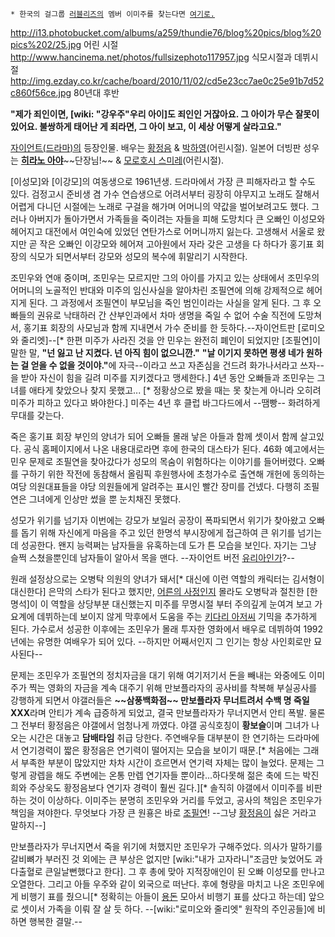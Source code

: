  * 한국의 걸그룹 [[러블리즈]]의 멤버 이미주를 찾는다면 [[이미주(러블리즈)|여기로.]] 

http://i13.photobucket.com/albums/a259/thundie76/blog%20pics/blog%20pics%202/25.jpg
어린 시절
http://www.hancinema.net/photos/fullsizephoto117957.jpg
식모시절과 데뷔시절
http://img.ezday.co.kr/cache/board/2010/11/02/cd5e23cc7ae0c25e91b7d52c860f56ce.jpg
80년대 후반

'''"제가 죄인이면, [wiki: "강우주"우리 아이]도 죄인인 거잖아요. 그 아이가 무슨 잘못이 있어요. 불쌍하게 태어난 게 죄라면, 그 아이 보고, 이 세상 어떻게 살라고요."'''

[[자이언트(드라마)]]의 등장인물.
배우는 [[황정음]] & [[박하영]](어린시절).
일본어 더빙판 성우는 '''[[히라노 아야]]'''~~단장님!~~ & [[모로호시 스미레]](어린시절).

[이성모]와 [이강모]의 여동생으로 1961년생. 드라마에서 가장 큰 피해자라고 할 수도 있다. 검정고시 준비생 겸 가수 연습생으로 어려서부터 굉장히 야무지고 노래도 잘해서 어렵게 다니던 시절에는 노래로 구걸을 해가며 어머니의 약값을 벌어보려고도 했다. 그러나 아버지가 돌아가면서 가족들을 죽이려는 자들을 피해 도망치다 큰 오빠인 이성모와 헤어지고 대전에서 여인숙에 있었던 연탄가스로 어머니까지 잃는다. 고생해서 서울로 왔지만 곧 작은 오빠인 이강모와 헤어져 고아원에서 자라 갖은 고생을 다 하다가 홍기표 회장의 식모가 되면서부터 강모와 성모의 복수에 휘말리기 시작한다. 

조민우와 연애 중이며, 조민우는 모르지만 그의 아이를 가지고 있는 상태에서 조민우의 어머니의 노골적인 반대와 미주의 임신사실을 알아차린 조필연에 의해 강제적으로 헤어지게 된다. 그 과정에서 조필연이 부모님을 죽인 범인이라는 사실을 알게 된다. 그 후 오빠들의 권유로 낙태하러 간 산부인과에서 차마 생명을 죽일 수 없어 수술 직전에 도망쳐서, 홍기표 회장의 사모님과 함께 지내면서 가수 준비를 한 듯하다.--자이언트판 [로미오와 줄리엣]--[* 한편 미주가 사라진 것을 안 민우는 완전히 폐인이 되었지만 [조필연]이 말한 말, '''"넌 잃고 난 지켰다. 넌 아직 힘이 없으니깐."''' '''"날 이기지 못하면 평생 네가 원하는 걸 얻을 수 없을 것이야."'''에 자극--이라고 쓰고 자존심을 건드려 화가나서라고 쓰자--을 받아 자신이 힘을 길려 미주를 지키겠다고 맹세한다.] 4년 동안 오빠들과 조민우는 그녀를 애타게 찾았으나 찾지 못했고... [* 정황상으로 봤을 때는 못 찾는게 아니라 오히려 미주가 피하고 있다고 봐야한다.] 미주는 4년 후 클럽 바그다드에서 --땜빵-- 화려하게 무대를 갖는다. 

죽은 홍기표 회장 부인의 양녀가 되어 오빠들 몰래 낳은 아들과 함께 셋이서 함께 살고있다. 공식 홈페이지에서 나온 내용대로라면 후에 한국의 대스타가 된다. 46화 예고에서는 민우 문제로 조필연을 찾아갔다가 성모의 목숨이 위험하다는 이야기를 들어버렸다. 오빠를 구하기 위한 작전에 동참해서 올림픽 후원행사에 초청가수로 출연해 개헌에 동의하는 여당 의원대표들을 야당 의원들에게 알려주는 표시인 빨간 장미를 건넸다. 다행히 조필연은 그녀에게 인상만 썼을 뿐 눈치채진 못했다. 

성모가 위기를 넘기자 이번에는 강모가 보일러 공장이 폭파되면서 위기가 찾아왔고 오빠를 돕기 위해 자신에게 마음을 주고 있던 한명석 부시장에게 접근하여 큰 위기를 넘기는데 성공한다. 왠지 능력쩌는 남자들을 유혹하는데 도가 튼 모습을 보인다. 자기는 그냥 슬쩍 스쳤을뿐인데 남자들이 알아서 목을 맨다. --자이언트 버전 [[유리아]]인가?-- 

원래 설정상으로는 오병탁 의원의 양녀가 돼서[* 대신에 이런 역할의 캐릭터는 김서형이 대신한다] 은막의 스타가 된다고 했지만, [[어른의 사정]]인지 몰라도 오병탁과 절친한 [한명석]이 이 역할을 상당부분 대신했는지 미주를 무명시절 부터 주의깊게 눈여겨 보고 가요계에 데뷔하는데 보이지 않게 막후에서 도움을 주는 [[키다리 아저씨]] 기믹을 추가하게 된다. 가수로서 성공한 이후에는 조민우가 몰래 투자한 영화에서 배우로 데뷔하여 1992년에는 유명한 여배우가 되어 있다. --하지만 어째서인지 그 인기는 항상 사인회로만 묘사된다-- 

문제는 조민우가 조필연의 정치자금을 대기 위해 여기저기서 돈을 빼내는 와중에도 이미주가 찍는 영화의 자금을 계속 대주기 위해 만보플라자의 공사비를 착복해 부실공사를 강행하게 되면서 야갤러들은 '''~~삼풍백화점~~ 만보플라자 무너트려서 수백 명 죽일 XXX'''라며 안티가 계속 급증하게 되었고, 결국 만보플라자가 무너지면서 안티 폭발. 물론 그 전부터 황정음은 야갤에서 엄청나게 까였다. 야갤 공식호칭이 '''황보슬'''이며 그녀가 나오는 시간은 대놓고 '''담배타임''' 취급 당한다. 주연배우들 대부분이 한 연기하는 드라마에서 연기경력이 짧은 황정음은 연기력이 떨어지는 모습을 보이기 때문.[* 처음에는 그래서 부족한 부분이 많았지만 차차 시간이 흐르면서 연기력 자체는 많이 늘었다. 문제는 그렇게 광렙을 해도 주변에는 온통 만렙 연기자들 뿐이라...하다못해 젊은 축에 드는 박진희와 주상욱도 황정음보다 연기자 경력이 훨씬 길다.][* 솔직히 야갤에서 이미주를 비판하는 것이 이상하다. 이미주는 분명히 조민우와 거리를 두었고, 공사의 책임은 조민우가 책임을 져야한다. 무엇보다 가장 큰 원횽은 바로 [[조필연]]! --그냥 [[황정음]]이 싫은 거라고 말하지--]

만보플라자가 무너지면서 죽을 위기에 처했지만 조민우가 구해주었다. 의사가 말하기를 갈비뼈가 부러진 것 외에는 큰 부상은 없지만 [wiki:"내가 고자라니"조금만 늦었어도 과다출혈로 큰일날뻔했다고 한다]. 그 후 총에 맞아 지적장애인이 된 오빠 이성모를 만나고 오열한다. 그리고 아들 우주와 같이 외국으로 떠난다. 후에 형량을 마치고 나온 조민우에게 비행기 표를 줬으니[* 정확히는 아들이 [[용돈]] 모아서 비행기 표를 샀다고 하는데] 앞으로 셋이서 가족을 이뤄 잘 살 듯 하다. --[wiki:"로미오와 줄리엣" 원작의 주인공들]에 비하면 행복한 결말.--
